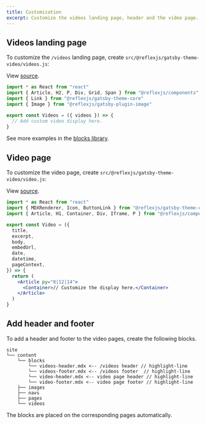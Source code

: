 ```yaml
---
title: Customization
excerpt: Customize the videos landing page, header and the video page.
---
```


## Videos landing page

To customize the `/videos` landing page, create `src/@reflexjs/gatsby-theme-video/videos.js`:

View [source](https://github.com/reflexjs/reflex/blob/master/packages/gatsby-theme-video/src/videos.js).

```jsx title=src/@reflexjs/gatsby-theme-video/videos.js
import * as React from "react"
import { Article, H2, P, Div, Grid, Span } from "@reflexjs/components"
import { Link } from "@reflexjs/gatsby-theme-core"
import { Image } from "@reflexjs/gatsby-plugin-image"

export const Videos = ({ videos }) => {
  // Add custom video display here.
}
```

See more examples in the [blocks library](/library/blocks#videos).

## Video page

To customize the video page, create `src/@reflexjs/gatsby-theme-video/video.js`:

View [source](https://github.com/reflexjs/reflex/blob/master/packages/gatsby-theme-video/src/video.js).

```jsx title=src/@reflexjs/gatsby-theme-video/video.js
import * as React from "react"
import { MDXRenderer, Icon, ButtonLink } from "@reflexjs/gatsby-theme-core"
import { Article, H1, Container, Div, Iframe, P } from "@reflexjs/components"

export const Video = ({
  title,
  excerpt,
  body,
  embedUrl,
  date,
  datetime,
  pageContext,
}) => {
  return (
    <Article py="8|12|14">
      <Container>// Customize the display here.</Container>
    </Article>
  )
}
```

## Add header and footer

To add a header and footer to the video pages, create the following blocks.

```
site
└── content
    └── blocks
        └── videos-header.mdx <-- /videos header // highlight-line
        └── videos-footer.mdx <-- /videos footer  // highlight-line
        └── video-header.mdx <-- video page header // highlight-line
        └── video-footer.mdx <-- video page footer // highlight-line
    ├── images
    ├── navs
    ├── pages
    └── videos
```

The blocks are placed on the corresponding pages automatically.
